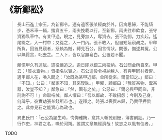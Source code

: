 # 《新鄭訟》

> 長山石進士宗玉，為新鄭令。適有遠客張某經商於外，因病思歸，不能騎步，憑禾車一輛，攜資五千，兩夫挽載以行。至新鄭，兩夫往市飲食，張守資獨臥車中。有某甲過，睨之，見旁無人，奪資去。張不能御，力疾起，遙尾綴之，入一村中；又從之，入一門內。張不敢入，但自短垣窺覘之。甲釋所負，回首見窺者，怒執為賊，縛見石公，因言情狀。問張，備述其冤。公以無質實，叱去之。二人下，皆以官無皂白。公置若不聞。
>
> 頗憶甲久有逋賦，遣役嚴追之。逾日即以銀三兩投納。石公問金所自來，甲云：「質衣鬻物。」皆指名以實之。石公遣役令視納稅人，有與甲同村者否。適甲鄰人在，喚入問之：「汝既為某甲近鄰，金所從來。爾當知之。」鄰曰：「不知。」公曰：「鄰家不知，其來曖昧。」甲懼，顧鄰曰：「我質某物、鬻某器，汝豈不知？」鄰急曰：「然，固有之矣。」公怒曰：「爾必與甲同盜，非刑詢不可！」命取梏械。鄰人懼曰：「吾以鄰故，不敢招怨；今刑及己身，何諱乎，彼實劫張某錢所市也。」遂釋之。時張以喪資未歸，乃責甲押償之。此亦見石之能實心為政也。
>
> 異史氏曰：「石公為諸生時，恂恂雅飭，意其人翰苑則優，簿書則詘。乃一行作吏，神君之名，噪於河朔。誰謂文章無經濟哉！故志之以風有位者。」

TODO
